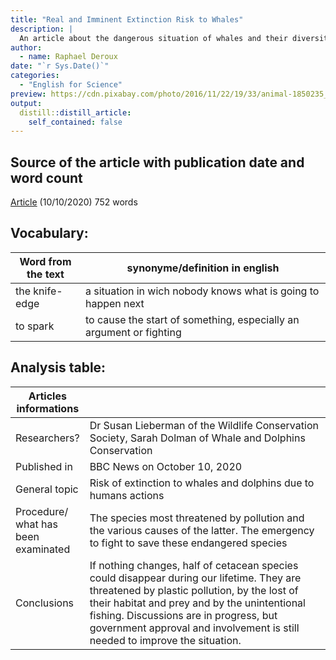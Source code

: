 ```yaml
---
title: "Real and Imminent Extinction Risk to Whales"
description: |
  An article about the dangerous situation of whales and their diversity.
author: 
  - name: Raphael Deroux
date: "`r Sys.Date()`"
categories:
  - "English for Science"
preview: https://cdn.pixabay.com/photo/2016/11/22/19/33/animal-1850235_1280.jpg
output:
  distill::distill_article:
    self_contained: false
---
```


## Source of the article with publication date and word count

[Article](https://www.bbc.com/news/science-environment-54485407) (10/10/2020)
752 words

## Vocabulary:

| Word from the text | synonyme/definition in english                                      |
|--------------------|---------------------------------------------------------------------|
| the knife-edge     | a situation in wich nobody knows what is going to happen next       |
| to spark           | to cause the start of something, especially an argument or fighting |

## Analysis table:

| Articles informations               |                                                                                                                                                                                                                                                                                                                      |
|-------------------------------------|----------------------------------------------------------------------------------------------------------------------------------------------------------------------------------------------------------------------------------------------------------------------------------------------------------------------|
| Researchers?                        | Dr Susan Lieberman of the Wildlife Conservation Society, Sarah Dolman of Whale and Dolphins Conservation                                                                                                                                                                                                             |
| Published in                        | BBC News on October 10, 2020                                                                                                                                                                                                                                                                                         |
| General topic                       | Risk of extinction to whales and dolphins due to humans actions                                                                                                                                                                                                                                                      |
| Procedure/ what has been examinated | The species most threatened by pollution and the various causes of the latter.  The emergency to fight to save these endangered species                                                                                                                                                                              |
| Conclusions                         |  If nothing changes, half of cetacean species could disappear during our lifetime. They are threatened by plastic pollution, by the lost of their habitat and prey and by the unintentional fishing. Discussions are in progress, but government  approval and involvement is still needed to improve the situation. |

